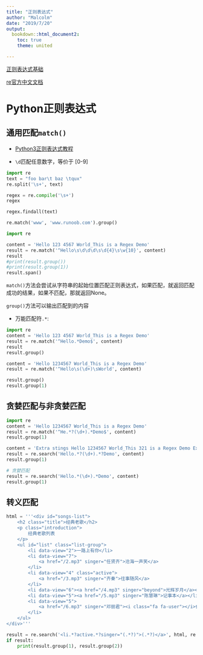 ```yaml
---
title: "正则表达式"
author: "Malcolm"
date: "2019/7/20"
output:
  bookdown::html_document2:
    toc: true
    theme: united

---
```


[正则表达式基础](http://deerchao.net/tutorials/regex/regex.htm)

[re官方中文文档](https://docs.python.org/zh-cn/3/library/re.html)



# Python正则表达式

## 通用匹配`match()`

+ [Python3正则表达式教程](https://zhuanlan.zhihu.com/p/28920775)

+ `\d`匹配任意数字，等价于 [0-9]

```python
import re
text = "foo bar\t baz \tqux"
re.split('\s+', text)

regex = re.compile('\s+')
regex

regex.findall(text)

re.match('www', 'www.runoob.com').group()

import re

content = 'Hello 123 4567 World_This is a Regex Demo'
result = re.match('^Hello\s\d\d\d\s\d{4}\s\w{10}', content)
result
#print(result.group())
#print(result.group(1))
result.span()
```

`match()`方法会尝试从字符串的起始位置匹配正则表达式，如果匹配，就返回匹配成功的结果，如果不匹配，那就返回None。

`group()`方法可以输出匹配到的内容

+ 万能匹配符`.*`:

```python
import re
content = 'Hello 123 4567 World_This is a Regex Demo'
result = re.match('^Hello.*Demo$', content)
result
result.group()

content = 'Hello 1234567 World_This is a Regex Demo'
result = re.match('^Hello\s(\d+)\sWorld', content)

result.group()
result.group(1)

```




## 贪婪匹配与非贪婪匹配

```python
import re
content = 'Hello 1234567 World_This is a Regex Demo'
result = re.match('^He.*?(\d+).*Demo$', content)
result.group(1)


```

```python
content = 'Extra stings Hello 1234567 World_This 321 is a Regex Demo Extra stings'
result = re.search('Hello.*?(\d+).*?Demo', content)
result.group(1)

# 贪婪匹配
result = re.search('Hello.*(\d+).*Demo', content)
result.group(1)


```

## 转义匹配

```python
html = '''<div id="songs-list">
    <h2 class="title">经典老歌</h2>
    <p class="introduction">
        经典老歌列表
    </p>
    <ul id="list" class="list-group">
        <li data-view="2">一路上有你</li>
        <li data-view="7">
            <a href="/2.mp3" singer="任贤齐">沧海一声笑</a>
        </li>
        <li data-view="4" class="active">
            <a href="/3.mp3" singer="齐秦">往事随风</a>
        </li>
        <li data-view="6"><a href="/4.mp3" singer="beyond">光辉岁月</a></li>
        <li data-view="5"><a href="/5.mp3" singer="陈慧琳">记事本</a></li>
        <li data-view="5">
            <a href="/6.mp3" singer="邓丽君"><i class="fa fa-user"></i>但愿人长久</a>
        </li>
    </ul>
</div>'''

result = re.search('<li.*?active.*?singer="(.*?)">(.*?)</a>', html, re.S)
if result:
    print(result.group(1), result.group(2))

```



